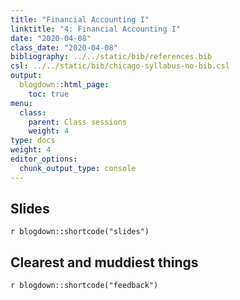 ```yaml
---
title: "Financial Accounting I"
linktitle: "4: Financial Accounting I"
date: "2020-04-08"
class_date: "2020-04-08"
bibliography: ../../static/bib/references.bib
csl: ../../static/bib/chicago-syllabus-no-bib.csl
output:
  blogdown::html_page:
    toc: true
menu:
  class:
    parent: Class sessions
    weight: 4
type: docs
weight: 4
editor_options:
  chunk_output_type: console
---
```


## Slides

`r blogdown::shortcode("slides")`


## Clearest and muddiest things

`r blogdown::shortcode("feedback")`

